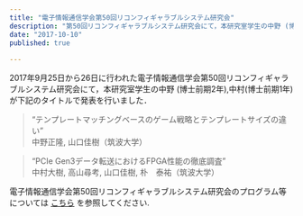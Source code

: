 ```yaml
---
title: "電子情報通信学会第50回リコンフィギャラブルシステム研究会"
description: "第50回リコンフィギャラブルシステム研究会にて，本研究室学生の中野 (博士前期2年),中村(博士前期1年)が下記のタイトルで発表を行いました．"
date: "2017-10-10"
published: true
 
---
```


2017年9月25日から26日に行われた電子情報通信学会第50回リコンフィギャラブルシステム研究会にて，本研究室学生の中野 (博士前期2年),中村(博士前期1年)が下記のタイトルで発表を行いました．

> “テンプレートマッチングベースのゲーム戦略とテンプレートサイズの違い”  
> 中野正隆, 山口佳樹（筑波大学）

> “PCIe Gen3データ転送におけるFPGA性能の徹底調査”  
> 中村大樹, 高山尋考, 山口佳樹, 朴　泰祐（筑波大学）

電子情報通信学会第50回リコンフィギャラブルシステム研究会のプログラム等については [こちら](http://www.ieice.org/ken/program/index.php?tgs_regid=1f48fe26bc9a02ba0c86e7b50665850700ee3c646c3f768b2fd36c1fc7cb9f52&tgid=IEICE-RECONF&lang=) を参照してください.
